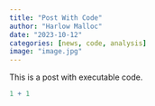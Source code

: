 ```yaml
---
title: "Post With Code"
author: "Harlow Malloc"
date: "2023-10-12"
categories: [news, code, analysis]
image: "image.jpg"
---
```


This is a post with executable code.

```r
1 + 1
```
